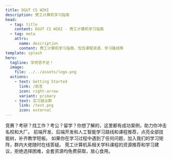 ```yaml
---
title: DGUT CS WIKI
description: 莞工计算机学习指南
head:
  - tag: title
    content: DGUT CS WIKI - 莞工计算机学习指南
  - tag: meta
    attrs:
      name: description
      content: 莞工计算机学习指南，包含课程资源、学习路线等
template: splash
hero:
  tagline: 学而思不足！
  image:
    file: ../../assets/logo.png
  actions:
    - text: Getting Started
      link: /前言
      icon: right-arrow
      variant: primary
    - text: 实习就业群
      link: /test.png
      icon: external
---
```



<CardGrid stagger>
  <Card title="大学规划，成功案例" icon="pencil">
    竞赛？考研？找工作？考公？留学？你想了解的，这里都有成功案例，助力你冲击名校和大厂。
  </Card>

  <Card title="工程开发，学习路线" icon="setting">
    前端开发、后端开发和人工智能学习路线和课程推荐，点亮全部技能树，补齐教学短板。
  </Card>

  <Card title="学习疑阵，随时答疑" icon="information">
    如果你在学习过程中遇到了任何问题，加入我们的学习矩阵，群内大佬随时在线答疑。
  </Card>

   <Card title="学科课程，免费精选" icon="open-book">
    莞工计算机系相关学科课程的资源推荐和学习建议，拒绝选择困难，全套资源均免费获取，放心食用。
  </Card>
</CardGrid>
